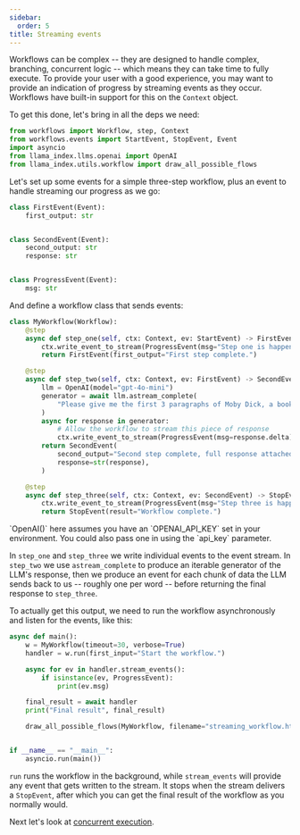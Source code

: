```yaml
---
sidebar:
  order: 5
title: Streaming events
---
```


Workflows can be complex -- they are designed to handle complex, branching, concurrent logic -- which means they can take time to fully execute. To provide your user with a good experience, you may want to provide an indication of progress by streaming events as they occur. Workflows have built-in support for this on the `Context` object.

To get this done, let's bring in all the deps we need:

```python
from workflows import Workflow, step, Context
from workflows.events import StartEvent, StopEvent, Event
import asyncio
from llama_index.llms.openai import OpenAI
from llama_index.utils.workflow import draw_all_possible_flows
```

Let's set up some events for a simple three-step workflow, plus an event to handle streaming our progress as we go:

```python
class FirstEvent(Event):
    first_output: str


class SecondEvent(Event):
    second_output: str
    response: str


class ProgressEvent(Event):
    msg: str
```

And define a workflow class that sends events:

```python
class MyWorkflow(Workflow):
    @step
    async def step_one(self, ctx: Context, ev: StartEvent) -> FirstEvent:
        ctx.write_event_to_stream(ProgressEvent(msg="Step one is happening"))
        return FirstEvent(first_output="First step complete.")

    @step
    async def step_two(self, ctx: Context, ev: FirstEvent) -> SecondEvent:
        llm = OpenAI(model="gpt-4o-mini")
        generator = await llm.astream_complete(
            "Please give me the first 3 paragraphs of Moby Dick, a book in the public domain."
        )
        async for response in generator:
            # Allow the workflow to stream this piece of response
            ctx.write_event_to_stream(ProgressEvent(msg=response.delta))
        return SecondEvent(
            second_output="Second step complete, full response attached",
            response=str(response),
        )

    @step
    async def step_three(self, ctx: Context, ev: SecondEvent) -> StopEvent:
        ctx.write_event_to_stream(ProgressEvent(msg="Step three is happening"))
        return StopEvent(result="Workflow complete.")
```

<Aside type="tip">
  `OpenAI()` here assumes you have an `OPENAI_API_KEY` set in your environment.
  You could also pass one in using the `api_key` parameter.
</Aside>

In `step_one` and `step_three` we write individual events to the event stream. In `step_two` we use `astream_complete` to produce an iterable generator of the LLM's response, then we produce an event for each chunk of data the LLM sends back to us -- roughly one per word -- before returning the final response to `step_three`.

To actually get this output, we need to run the workflow asynchronously and listen for the events, like this:

```python
async def main():
    w = MyWorkflow(timeout=30, verbose=True)
    handler = w.run(first_input="Start the workflow.")

    async for ev in handler.stream_events():
        if isinstance(ev, ProgressEvent):
            print(ev.msg)

    final_result = await handler
    print("Final result", final_result)

    draw_all_possible_flows(MyWorkflow, filename="streaming_workflow.html")


if __name__ == "__main__":
    asyncio.run(main())
```

`run` runs the workflow in the background, while `stream_events` will provide any event that gets written to the stream. It stops when the stream delivers a `StopEvent`, after which you can get the final result of the workflow as you normally would.

Next let's look at [concurrent execution](/python/framework/understanding/workflows/concurrent_execution).
